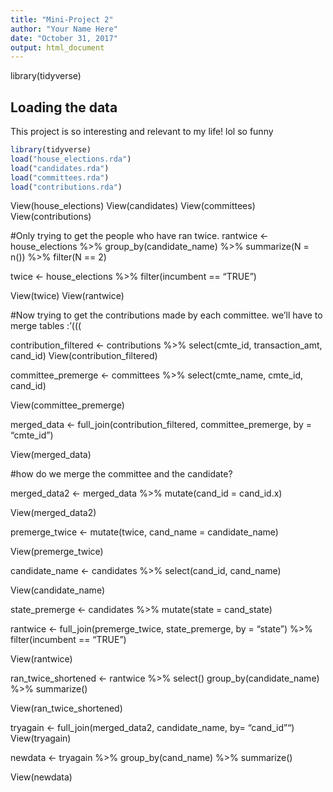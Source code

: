 ```yaml
---
title: "Mini-Project 2"
author: "Your Name Here"
date: "October 31, 2017"
output: html_document
---
```


library(tidyverse)

## Loading the data

This project is so interesting and relevant to my life! lol so funny

```r
library(tidyverse)
load("house_elections.rda")
load("candidates.rda")
load("committees.rda")
load("contributions.rda")
```
View(house_elections)
View(candidates)
View(committees)
View(contributions)

#Only trying to get the people who have ran twice.
rantwice <- house_elections %>%
  group_by(candidate_name) %>%
  summarize(N = n()) %>%
  filter(N == 2)

twice <- house_elections %>%
  filter(incumbent == "TRUE")

View(twice)
View(rantwice)

#Now trying to get the contributions made by each committee. we'll have to merge tables :'(((


contribution_filtered <- contributions %>%
  select(cmte_id, transaction_amt, cand_id)
View(contribution_filtered)

committee_premerge <- committees %>%
  select(cmte_name, cmte_id, cand_id)
  
View(committee_premerge)

merged_data <- full_join(contribution_filtered, committee_premerge, by = "cmte_id")

View(merged_data)

#how do we merge the committee and the candidate?

merged_data2 <- merged_data %>%
  mutate(cand_id = cand_id.x)

View(merged_data2)

premerge_twice <- mutate(twice, cand_name = candidate_name)

View(premerge_twice)

candidate_name <- candidates %>%
select(cand_id, cand_name)

View(candidate_name)

state_premerge <- candidates %>%
mutate(state = cand_state)
  
rantwice <- full_join(premerge_twice, state_premerge, by = "state") %>%
  filter(incumbent == "TRUE")

View(rantwice)

ran_twice_shortened <- rantwice %>%
select()
group_by(candidate_name) %>%
summarize()

View(ran_twice_shortened)

tryagain <- full_join(merged_data2, candidate_name, by= "cand_id"")
View(tryagain)


newdata <- tryagain %>%
group_by(cand_name) %>%
summarize()

View(newdata)